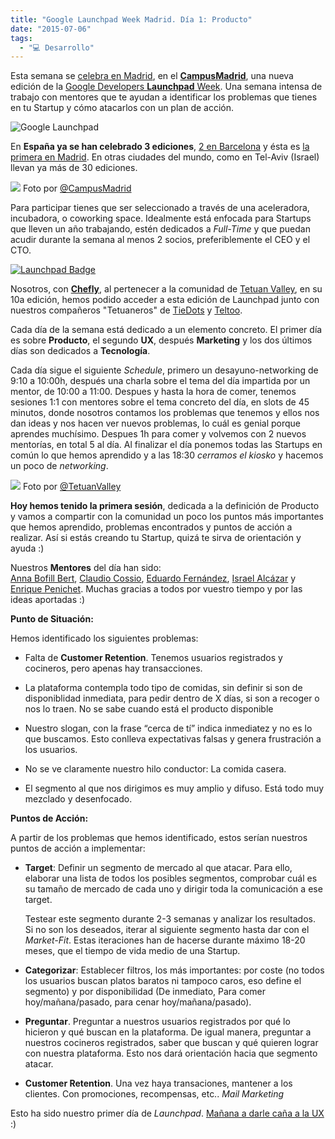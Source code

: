 ```yaml
---
title: "Google Launchpad Week Madrid. Día 1: Producto"
date: "2015-07-06"
tags:
  - "💻 Desarrollo"
---
```


Esta semana se [celebra en Madrid](https://events.withgoogle.com/launchpad-week-mad/), en el **[CampusMadrid](http://campus.co/madrid)**, una nueva edición de la [Google Developers **Launchpad** Week](https://developers.google.com/startups/). Una semana intensa de trabajo con mentores que te ayudan a identificar los problemas que tienes en tu Startup y cómo atacarlos con un plan de acción.

![Google Launchpad](/images/google-launchpad-madrid-dia-1-producto/Screen-Shot-2015-07-06-at-23-03-45.png)

En **España ya se han celebrado 3 ediciones**, [2 en Barcelona](https://www.youtube.com/watch?v=69j2BJtPCzc) y ésta es [la primera en Madrid](https://events.withgoogle.com/launchpad-week-mad/). En otras ciudades del mundo, como en Tel-Aviv (Israel) llevan ya más de 30 ediciones.

![](/images/google-launchpad-madrid-dia-1-producto/CJN357UWgAAqoS5-jpg-large.jpeg)
Foto por [@CampusMadrid](http://twitter.com/campusmad)

Para participar tienes que ser seleccionado a través de una aceleradora, incubadora, o coworking space. Idealmente está enfocada para Startups que lleven un año trabajando, estén dedicados a _Full-Time_ y que puedan acudir durante la semana al menos 2 socios, preferiblemente el CEO y el CTO.

[![Launchpad Badge](/images/google-launchpad-madrid-dia-1-producto/CJN0dwNWIAAijgV.jpg)](http://chefly.co)

Nosotros, con **[Chefly](http://chefly.co)**, al pertenecer a la comunidad de [Tetuan Valley](http://tetuanvalley.com), en su 10a edición, hemos podido acceder a esta edición de Launchpad junto con nuestros compañeros "Tetuaneros" de [TieDots](http://tiedots.co) y [Teltoo](http://teltoo.com).

Cada día de la semana está dedicado a un elemento concreto. El primer día es sobre **Producto**, el segundo **UX**, después **Marketing** y los dos últimos días son dedicados a **Tecnología**.

Cada día sigue el siguiente _Schedule_, primero un desayuno-networking de 9:10 a 10:00h, después una charla sobre el tema del día impartida por un mentor, de 10:00 a 11:00. Despues y hasta la hora de comer, tenemos sesiones 1:1 con mentores sobre el tema concreto del día, en slots de 45 minutos, donde nosotros contamos los problemas que tenemos y ellos nos dan ideas y nos hacen ver nuevos problemas, lo cuál es genial porque aprendes muchísimo. Despues 1h para comer y volvemos con 2 nuevos mentorías, en total 5 al día. Al finalizar el día ponemos todas las Startups en común lo que hemos aprendido y a las 18:30 _cerramos el kiosko_ y hacemos un poco de _networking_.

![](/images/google-launchpad-madrid-dia-1-producto/CJPddp5UkAA26jw-jpg-large.jpeg)
Foto por [@TetuanValley](http://twitter.com/tetuanvalley)

**Hoy hemos tenido la primera sesión**, dedicada a la definición de Producto y vamos a compartir con la comunidad un poco los puntos más importantes que hemos aprendido, problemas encontrados y puntos de acción a realizar. Así si estás creando tu Startup, quizá te sirva de orientación y ayuda :)

Nuestros **Mentores** del día han sido:  
[Anna Bofill Bert](https://twitter.com/AnnaBofillBert), [Claudio Cossio](https://twitter.com/ccossio), [Eduardo Fernández](https://twitter.com/edufernandez), [Israel Alcázar](https://twitter.com/ialcazar) y [Enrique Penichet](https://twitter.com/enriquepenichet). Muchas gracias a todos por vuestro tiempo y por las ideas aportadas :)

**Punto de Situación:**

Hemos identificado los siguientes problemas:

- Falta de **Customer Retention**. Tenemos usuarios registrados y cocineros, pero apenas hay transacciones.

- La plataforma contempla todo tipo de comidas, sin definir si son de disponiblidad inmediata, para pedir dentro de X días, si son a recoger o nos lo traen. No se sabe cuando está el producto disponible

- Nuestro slogan, con la frase “cerca de tí” indica inmediatez y no es lo que buscamos. Esto conlleva expectativas falsas y genera frustración a los usuarios.

- No se ve claramente nuestro hilo conductor: La comida casera.

- El segmento al que nos dirigimos es muy amplio y difuso. Está todo muy mezclado y desenfocado.

**Puntos de Acción:**

A partir de los problemas que hemos identificado, estos serían nuestros puntos de acción a implementar:

- **Target**: Definir un segmento de mercado al que atacar. Para ello, elaborar una lista de todos los posibles segmentos, comprobar cuál es su tamaño de mercado de cada uno y dirigir toda la comunicación a ese target.

  Testear este segmento durante 2-3 semanas y analizar los resultados. Si no son los deseados, iterar al siguiente segmento hasta dar con el _Market-Fit_. Estas iteraciones han de hacerse durante máximo 18-20 meses, que el tiempo de vida medio de una Startup.

- **Categorizar**: Establecer filtros, los más importantes: por coste (no todos los usuarios buscan platos baratos ni tampoco caros, eso define el segmento) y por disponibilidad (De inmediato, Para comer hoy/mañana/pasado, para cenar hoy/mañana/pasado).

- **Preguntar**. Preguntar a nuestros usuarios registrados por qué lo hicieron y qué buscan en la plataforma. De igual manera, preguntar a nuestros cocineros registrados, saber que buscan y qué quieren lograr con nuestra plataforma. Esto nos dará orientación hacia que segmento atacar.

- **Customer Retention**. Una vez haya transaciones, mantener a los clientes. Con promociones, recompensas, etc.. _Mail Marketing_

Esto ha sido nuestro primer día de _Launchpad_. [Mañana a darle caña a la UX](/launchpad-week-madrid-dia-2-ux/) :)

<YouTube videoId="XR6wjE1n32M" />

